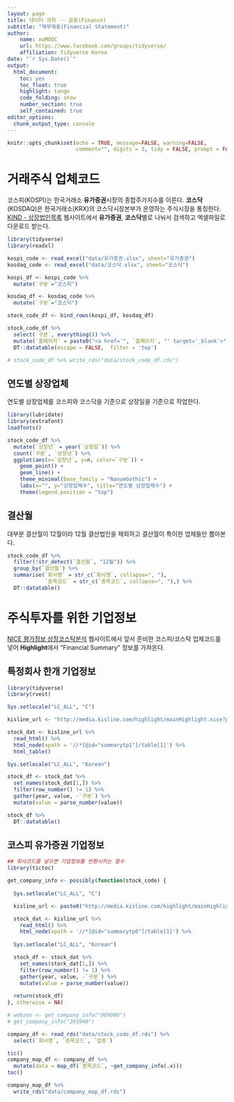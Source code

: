 ```yaml
---
layout: page
title: 데이터 과학 -- 금융(Finance)
subtitle: "재무제표(Financial Statement)"
author:
    name: xwMOOC
    url: https://www.facebook.com/groups/tidyverse/
    affiliation: Tidyverse Korea
date: "`r Sys.Date()`"
output:
  html_document: 
    toc: yes
    toc_float: true
    highlight: tango
    code_folding: show
    number_section: true
    self_contained: true
editor_options: 
  chunk_output_type: console
---
```


```r
knitr::opts_chunk$set(echo = TRUE, message=FALSE, warning=FALSE,
                      comment="", digits = 3, tidy = FALSE, prompt = FALSE, fig.align = 'center')
```

# 거래주식 업체코드 {#stock-company-code}

코스피(KOSPI)는 한국거래소 **유가증권**시장의 종합주가지수를 이른다. **코스닥**(KOSDAQ)은 한국거래소(KRX)의 코스닥시장본부가 운영하는 주식시장을 통칭한다.
[KIND - 상장법인목록](http://kind.krx.co.kr/corpgeneral/corpList.do?method=loadInitPage) 웹사이트에서 **유가증권**, **코스닥**별로 나눠서 검색하고 엑셀파일로 다운로드 받는다.


```r
library(tidyverse)
library(readxl)

kospi_code <- read_excel("data/유가증권.xlsx", sheet="유가증권")
kosdaq_code <- read_excel("data/코스닥.xlsx", sheet="코스닥")

kospi_df <- kospi_code %>% 
  mutate(`구분`="코스피")

kosdaq_df <- kosdaq_code %>% 
  mutate(`구분`="코스닥")

stock_code_df <- bind_rows(kospi_df, kosdaq_df)

stock_code_df %>% 
  select(`구분`, everything()) %>% 
  mutate(`홈페이지` = paste0("<a href='", `홈페이지`, "' target='_blank'>", `홈페이지`, "</a>")) %>% 
  DT::datatable(escape = FALSE,  filter = 'top')

# stock_code_df %>% write_rds("data/stock_code_df.rds")
```

## 연도별 상장업체 {#stock-company-code-by-listed}

연도별 상장업체를 코스피와 코스닥을 기준으로 상장일을 기준으로 작업한다. 

```r
library(lubridate)
library(extrafont)
loadfonts()

stock_code_df %>% 
  mutate(`상장년` = year(`상장일`)) %>% 
  count(`구분`, `상장년`) %>% 
  ggplot(aes(x=`상장년`, y=n, color=`구분`)) +
    geom_point() +
    geom_line() +
    theme_minimal(base_family = "NanumGothic") +
    labs(x="", y="상장업체수", title="연도별 상장업체수") +
    theme(legend.position = "top")
```

## 결산월 {#stock-company-code-by-settlement}

대부분 결산월이 12월이라 12월 결산법인을 제외하고 결산월이 특이한 업체들만 뽑아본다.

```r
stock_code_df %>% 
  filter(!str_detect(`결산월`, "12월")) %>% 
  group_by(`결산월`) %>% 
  summarise(`회사명` = str_c(`회사명`, collapse=", "),
            `종목코드` = str_c(`종목코드`, collapse=", "),) %>% 
  DT::datatable()
```

# 주식투자를 위한 기업정보 {#financial-statement}

[NICE 평가정보 상장코스탁분석](http://media.kisline.com/) 웹사이트에서 앞서 준비한 코스피/코스탁 업체코드를 넣어 **Highlight**에서 "Financial Summary" 정보를 가져온다. 

## 특정회사 한개 기업정보 {#financial-statement}

```r
library(tidyverse)
library(rvest)

Sys.setlocale("LC_ALL", "C")

kisline_url <- "http://media.kisline.com/highlight/mainHighlight.nice?paper_stock=069080"

stock_dat <- kisline_url %>% 
  read_html() %>% 
  html_node(xpath = '//*[@id="summarytp1"]/table[1]') %>% 
  html_table()

Sys.setlocale("LC_ALL", "Korean")

stock_df <- stock_dat %>% 
  set_names(stock_dat[1,]) %>% 
  filter(row_number() != 1) %>% 
  gather(year, value, -`구분`) %>% 
  mutate(value = parse_number(value))

stock_df %>% 
  DT::datatable()
```

## 코스피 유가증권 기업정보 {#financial-statement-kospi}


```r
## 회사코드를 넣으면 기업정보를 반환시키는 함수
library(tictoc)

get_company_info <- possibly(function(stock_code) {
  
  Sys.setlocale("LC_ALL", "C")

  kisline_url <- paste0("http://media.kisline.com/highlight/mainHighlight.nice?paper_stock=", stock_code)

  stock_dat <- kisline_url %>% 
    read_html() %>% 
    html_node(xpath = '//*[@id="summarytp0"]/table[1]') %>% 
  
  Sys.setlocale("LC_ALL", "Korean")

  stock_df <- stock_dat %>% 
    set_names(stock_dat[1,]) %>% 
    filter(row_number() != 1) %>% 
    gather(year, value, -`구분`) %>% 
    mutate(value = parse_number(value))
  
  return(stock_df)
}, otherwise = NA)

# webzen <- get_company_info("069080")
# get_company_info("293940")

company_df <- read_rds("data/stock_code_df.rds") %>% 
  select(`회사명`, `종목코드`, `업종`)

tic()
company_map_df <- company_df %>% 
  mutate(data = map_df(`종목코드`, ~get_company_info(.x)))
toc()

company_map_df %>% 
  write_rds("data/company_map_df.rds")

```

